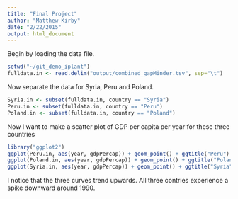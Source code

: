 ```yaml
---
title: "Final Project"
author: "Matthew Kirby"
date: "2/22/2015"
output: html_document
---
```


Begin by loading the data file.
```r
setwd("~/git_demo_iplant")
fulldata.in <- read.delim("output/combined_gapMinder.tsv", sep="\t")
```

Now separate the data for Syria, Peru and Poland.
```r
Syria.in <- subset(fulldata.in, country == "Syria")
Peru.in <- subset(fulldata.in, country == "Peru")
Poland.in <- subset(fulldata.in, country == "Poland")
```

Now I want to make a scatter plot of GDP per capita per year for these three countries
```r
library("ggplot2")
ggplot(Peru.in, aes(year, gdpPercap)) + geom_point() + ggtitle("Peru")
ggplot(Poland.in, aes(year, gdpPercap)) + geom_point() + ggtitle("Poland")
ggplot(Syria.in, aes(year, gdpPercap)) + geom_point() + ggtitle("Syria")
```
I notice that the three curves trend upwards. All three contries experience a spike downward around 1990.


